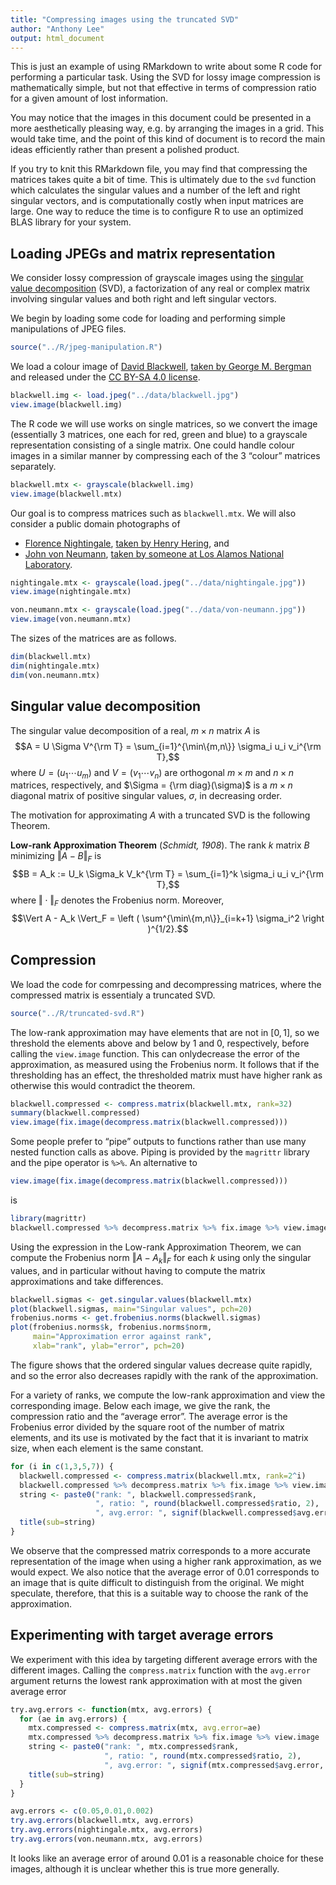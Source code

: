 ```yaml
---
title: "Compressing images using the truncated SVD"
author: "Anthony Lee"
output: html_document
---
```


This is just an example of using RMarkdown to write about some R code for performing a particular task. Using the SVD for lossy image compression is mathematically simple, but not that effective in terms of compression ratio for a given amount of lost information.

You may notice that the images in this document could be presented in a more aesthetically pleasing way, e.g. by arranging the images in a grid. This would take time, and the point of this kind of document is to record the main ideas efficiently rather than present a polished product.

If you try to knit this RMarkdown file, you may find that compressing the matrices takes quite a bit of time. This is ultimately due to the `svd` function which calculates the singular values and a number of the left and right singular vectors, and is computationally costly when input matrices are large. One way to reduce the time is to configure R to use an optimized BLAS library for your system.

## Loading JPEGs and matrix representation

We consider lossy compression of grayscale images using the [singular value decomposition](https://en.wikipedia.org/wiki/Singular_value_decomposition) (SVD), a factorization of any real or complex matrix involving singular values and both right and left singular vectors.

We begin by loading some code for loading and performing simple manipulations of JPEG files.

```r
source("../R/jpeg-manipulation.R")
```

We load a colour image of [David Blackwell](https://en.wikipedia.org/wiki/David_Blackwell), [taken by George M. Bergman](https://commons.wikimedia.org/wiki/Category:David_Blackwell#/media/File:David_Blackwell_1999_(re-scanned).jpg) and released under the [CC BY-SA 4.0 license](https://creativecommons.org/licenses/by-sa/4.0).

```r
blackwell.img <- load.jpeg("../data/blackwell.jpg")
view.image(blackwell.img)
```

The R code we will use works on single matrices, so we convert the image (essentially 3 matrices, one each for red, green and blue) to a grayscale representation consisting of a single matrix. One could handle colour images in a similar manner by compressing each of the 3 "colour" matrices separately.

```r
blackwell.mtx <- grayscale(blackwell.img)
view.image(blackwell.mtx)
```

Our goal is to compress matrices such as `blackwell.mtx`. We will also consider a public domain photographs of

- [Florence Nightingale](https://en.wikipedia.org/wiki/Florence_Nightingale), [taken by Henry Hering](https://commons.wikimedia.org/wiki/File:Florence_Nightingale_(H_Hering_NPG_x82368).jpg), and
- [John von Neumann](https://en.wikipedia.org/wiki/John_von_Neumann), [taken by someone at Los Alamos National Laboratory](https://commons.wikimedia.org/wiki/File:JohnvonNeumann-LosAlamos.jpg).

```r
nightingale.mtx <- grayscale(load.jpeg("../data/nightingale.jpg"))
view.image(nightingale.mtx)
```

```r
von.neumann.mtx <- grayscale(load.jpeg("../data/von-neumann.jpg"))
view.image(von.neumann.mtx)
```

The sizes of the matrices are as follows.

```r
dim(blackwell.mtx)
dim(nightingale.mtx)
dim(von.neumann.mtx)
```

## Singular value decomposition

The singular value decomposition of a real, $m \times n$ matrix $A$ is
$$A = U \Sigma V^{\rm T} = \sum_{i=1}^{\min\{m,n\}} \sigma_i u_i v_i^{\rm T},$$
where $U = (u_1 \cdots u_m)$ and $V = (v_1 \cdots v_n)$ are orthogonal $m \times m$ and $n \times n$ matrices, respectively, and $\Sigma = {\rm diag}(\sigma)$ is a $m \times n$ diagonal matrix of positive singular values, $\sigma$, in decreasing order.

The motivation for approximating $A$ with a truncated SVD is the following Theorem.

**Low-rank Approximation Theorem** (*Schmidt, 1908*). The rank $k$ matrix $B$ minimizing $\Vert A - B \Vert_F$ is
$$B = A_k := U_k \Sigma_k V_k^{\rm T} = \sum_{i=1}^k \sigma_i u_i v_i^{\rm T},$$
where $\Vert \cdot \Vert_F$ denotes the Frobenius norm. Moreover,
$$\Vert A - A_k \Vert_F = \left ( \sum^{\min\{m,n\}}_{i=k+1} \sigma_i^2 \right )^{1/2}.$$

## Compression

We load the code for comrpessing and decompressing matrices, where the compressed matrix is essentialy a truncated SVD.

```r
source("../R/truncated-svd.R")
```

The low-rank approximation may have elements that are not in $[0,1]$, so we threshold the elements above and below by 1 and 0, respectively, before calling the `view.image` function. This can onlydecrease the error of the approximation, as measured using the Frobenius norm. It follows that if the thresholding has an effect, the thresholded matrix must have higher rank as otherwise this would contradict the theorem.

```r
blackwell.compressed <- compress.matrix(blackwell.mtx, rank=32)
summary(blackwell.compressed)
view.image(fix.image(decompress.matrix(blackwell.compressed)))
```

Some people prefer to "pipe" outputs to functions rather than use many nested function calls as above. Piping is provided by the `magrittr` library and the pipe operator is `%>%`. An alternative to

```r
view.image(fix.image(decompress.matrix(blackwell.compressed)))
```

is

```r
library(magrittr)
blackwell.compressed %>% decompress.matrix %>% fix.image %>% view.image
```

Using the expression in the Low-rank Approximation Theorem, we can compute the Frobenius norm $\Vert A - A_k \Vert_F$ for each $k$ using only the singular values, and in particular without having to compute the matrix approximations and take differences.

```r
blackwell.sigmas <- get.singular.values(blackwell.mtx)
plot(blackwell.sigmas, main="Singular values", pch=20)
frobenius.norms <- get.frobenius.norms(blackwell.sigmas)
plot(frobenius.norms$k, frobenius.norms$norm,
     main="Approximation error against rank",
     xlab="rank", ylab="error", pch=20)
```

The figure shows that the ordered singular values decrease quite rapidly, and so the error also decreases rapidly with the rank of the approximation.

For a variety of ranks, we compute the low-rank approximation and view the corresponding image. Below each image, we give the rank, the compression ratio and the "average error". The average error is the Frobenius error divided by the square root of the number of matrix elements, and its use is motivated by the fact that it is invariant to matrix size, when each element is the same constant.

```r
for (i in c(1,3,5,7)) {
  blackwell.compressed <- compress.matrix(blackwell.mtx, rank=2^i)
  blackwell.compressed %>% decompress.matrix %>% fix.image %>% view.image
  string <- paste0("rank: ", blackwell.compressed$rank,
                   ", ratio: ", round(blackwell.compressed$ratio, 2),
                   ", avg.error: ", signif(blackwell.compressed$avg.error, 3))
  title(sub=string)
}
```

We observe that the compressed matrix corresponds to a more accurate representation of the image when using a higher rank approximation, as we would expect. We also notice that the average error of 0.01 corresponds to an image that is quite difficult to distinguish from the original. We might speculate, therefore, that this is a suitable way to choose the rank of the approximation.

## Experimenting with target average errors

We experiment with this idea by targeting different average errors with the different images. Calling the `compress.matrix` function with the `avg.error` argument returns the lowest rank approximation with at most the given average error

```r
try.avg.errors <- function(mtx, avg.errors) {
  for (ae in avg.errors) {
    mtx.compressed <- compress.matrix(mtx, avg.error=ae)
    mtx.compressed %>% decompress.matrix %>% fix.image %>% view.image
    string <- paste0("rank: ", mtx.compressed$rank,
                     ", ratio: ", round(mtx.compressed$ratio, 2),
                     ", avg.error: ", signif(mtx.compressed$avg.error, 3))
    title(sub=string)
  }
}
```

```r
avg.errors <- c(0.05,0.01,0.002)
try.avg.errors(blackwell.mtx, avg.errors)
try.avg.errors(nightingale.mtx, avg.errors)
try.avg.errors(von.neumann.mtx, avg.errors)
```

It looks like an average error of around 0.01 is a reasonable choice for these images, although it is unclear whether this is true more generally.
